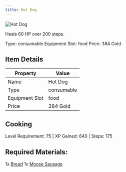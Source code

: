 ```yaml
---
title: Hot Dog
---
```


<div className="flex items-start gap-6 mb-8">
  <div className="flex-shrink-0">
    <img src="/assets/resources/cooking/hotdog.png" alt="Hot Dog" className="w-24 h-24 border rounded-lg" />
  </div>
  <div className="flex-1">
    <div className="space-y-2">
      <p className="text-lg text-muted-foreground">Heals 60 HP over 200 steps.</p>
      <div className="flex flex-wrap gap-4 text-sm">
        <span className="px-2 py-1 bg-green-100 dark:bg-green-900 rounded-md">
          Type: consumable
        </span>
        <span className="px-2 py-1 bg-purple-100 dark:bg-purple-900 rounded-md">
          Equipment Slot: food
        </span>
        <span className="px-2 py-1 bg-yellow-100 dark:bg-yellow-900 rounded-md">
          Price: 384 Gold
        </span>
      </div>
    </div>
  </div>
</div>

## Item Details
| Property | Value |
|----------|-------|
| Name | Hot Dog |
| Type | consumable |
| Equipment Slot | food |
| Price | 384 Gold |

## Cooking
Level Requirement: 75 | XP Gained: 640 | Steps: 175

## Required Materials:
1x [Bread](/docs/items/individual/bread)
1x [Moose Sausage](/docs/resources/individual/moose_sausage)

